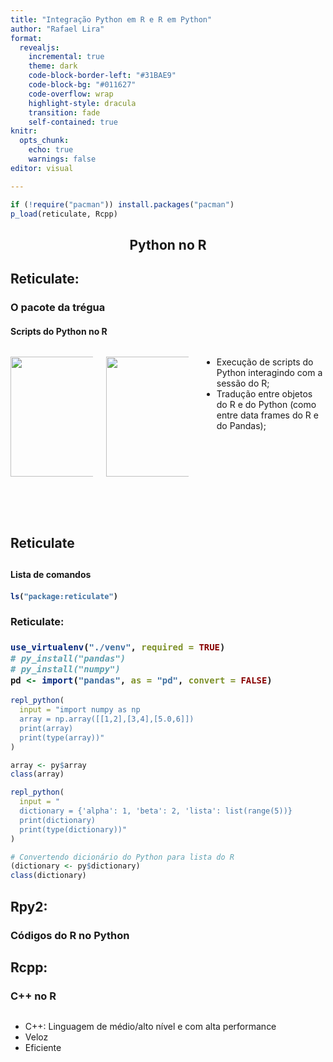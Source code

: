 ```yaml
---
title: "Integração Python em R e R em Python"
author: "Rafael Lira"
format:
  revealjs:
    incremental: true 
    theme: dark
    code-block-border-left: "#31BAE9"
    code-block-bg: "#011627"
    code-overflow: wrap
    highlight-style: dracula
    transition: fade
    self-contained: true
knitr:
  opts_chunk:
    echo: true
    warnings: false
editor: visual

---
```


```r
if (!require("pacman")) install.packages("pacman")
p_load(reticulate, Rcpp)
```

<section class="title-slide">
    <h1 style="text-align: center">Python no R</h1>
</section>

<section>
<h2>Reticulate:</h2>
<h3>O pacote da trégua</h3>
<h4>Scripts do Python no R</h4>


:::::: {.columns}

::: {.column width="50%"}
<img src="https://raw.githubusercontent.com/github/explore/80688e429a7d4ef2fca1e82350fe8e3517d3494d/topics/r/r.png" style="width:192px;height:192px; margin-bottom:50px;"/>
:::

::: {.column width="50%"}
<img src="https://raw.githubusercontent.com/github/explore/80688e429a7d4ef2fca1e82350fe8e3517d3494d/topics/python/python.png" style="width:192px;height:192px;"/>
:::

:::: {.column width="75%"}
- Execução de scripts do Python interagindo com a sessão do R; 
- Tradução entre objetos do R e do Python (como entre data frames do R e do Pandas);
::::
::::::
</section>

<section>
<h2>Reticulate<h2>
<h4>Lista de comandos<h4>

::: {.fragment}
```r
ls("package:reticulate")
```
:::
</section>

<section>
<h3>Reticulate:<h3>

:::{.fragment}
```r
use_virtualenv("./venv", required = TRUE)
# py_install("pandas")
# py_install("numpy")
pd <- import("pandas", as = "pd", convert = FALSE)
```
:::
</section>

<section>

:::{.fragment}
```r
repl_python(
  input = "import numpy as np
  array = np.array([[1,2],[3,4],[5.0,6]])
  print(array)
  print(type(array))"
)
```
::: 

:::{.fragment}
```r
array <- py$array
class(array)
```
:::

</section>

<section>

:::{.fragment}
```r
repl_python(
  input = "
  dictionary = {'alpha': 1, 'beta': 2, 'lista': list(range(5))}
  print(dictionary)
  print(type(dictionary))"
)
```

```r
# Convertendo dicionário do Python para lista do R
(dictionary <- py$dictionary)
class(dictionary)
```
:::

</section>


<section>
<h2>Rpy2:</h2>
<h3>Códigos do R no Python</h3>
</section>

<section>
<h2>Rcpp:</h2>
<h3>C++ no R</h3>

:::::: {.columns}

:::: {.column width="75%"}
- C++: Linguagem de médio/alto nível e com alta performance
- Veloz
- Eficiente
::::
::::::
</section>
